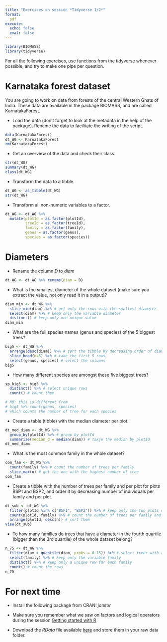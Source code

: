 ```yaml
---
title: "Exercices on session *Tidyverse 1/2*"
format:
  pdf
execute:
  echo: false 
  eval: false 
---
```


```r
library(BIOMASS)
library(tidyverse)
```

For all the following exercises, use functions from the tidyverse whenever possible, and try to make one pipe per question.

# Karnataka forest dataset

You are going to work on data from forests of the central Western Ghats of India.
These data are available in the package BIOMASS, and are called 
KarnatakaForest.

* Load the data (don't forget to look at the metadata in the help of the package). 
Rename the data to facilitate the writing of the script.

```r
data(KarnatakaForest)
dt_WG <- KarnatakaForest
rm(KarnatakaForest)
```

* Get an overview of the data and check their class.

```r
str(dt_WG)
summary(dt_WG)
class(dt_WG)
```

* Transform the data to a tibble. 

```r
dt_WG <- as_tibble(dt_WG)
str(dt_WG)
```

* Transform all non-numeric variables to a factor.

```r
dt_WG <- dt_WG %>% 
  mutate(plotId = as.factor(plotId),
         treeId = as.factor(treeId),
         family = as.factor(family),
         genus = as.factor(genus),
         species = as.factor(species))
```

# Diameters

* Rename the column *D* to *diam*

```r
dt_WG <- dt_WG %>% rename(diam = D)
```

* What is the smallest diameter of the whole dataset (make sure you extract the value, not only read it in a output)?

```r
diam_min <- dt_WG %>% 
  slice_min(diam) %>% # get only the rows with the smallest diameter
  select(diam) %>% # keep only the variable diameter
  distinct() # keep only one unique value
diam_min
```


* What are the full species names (genus and species) of the 5 biggest trees?

```r
big5 <- dt_WG %>% 
  arrange(desc(diam)) %>% # sort the tibble by decreasing order of diameter
  slice_head(n=5) %>% # take the first 5 rows
  select(genus, species) # select the columns 
big5
```

* How many different species are amongst these five biggest trees?

```r
sp_big5 <- big5 %>% 
  distinct() %>% # select unique rows
  count() # count them

# NB: this is different from
# big5 %>% count(genus, species)
# which counts the number of tree for each species
```

* Create a table (tibble) with the median diameter per plot.

```r
dt_med_diam <- dt_WG %>% 
  group_by(plotId) %>% # group by plotId
  summarize(median_d = median(diam)) # takje the median by plotId
dt_med_diam
```

* What is the most common family in the whole dataset?

```r
com_fam <- dt_WG %>%
  count(family) %>% # count the number of trees per family
  slice_max(n) # get the one with the highest number of tree
com_fam
```

* Create a tibble with the number of trees per family and per plot for plots BSP1 and BSP2, and order it by decreasing number of individuals per family and per plot. 

```r
dt_sub <- dt_WG %>% 
  filter(plotId %in% c("BSP1", "BSP2")) %>% # keep only the two plots of interest
  count(plotId, family) %>% # count the number of trees per family and plot
  arrange(plotId, desc(n)) # sort them
view(dt_sub)
```

* To how many families do trees that have a diameter in the fourth quartile (bigger than the 3rd quartile) of the whole dataset belong?

```r
n_75 <- dt_WG %>% 
  filter(diam > quantile(diam, probs = 0.75)) %>% # select trees with a diameter in the fourth quartile
  select(family) %>% # keep only the variable family
  distinct() %>% # keep only a unique row for each family
  count() # count the rows
n_75
```


# For next time

* Install the following package from CRAN: *janitor*

* Make sure you remember what we saw on factors and logical operators during the session [Getting started with R](https://geraldinederroire.github.io/Course_R_Forest_Sciences/2_getting_started)

* Download the *RData* file available [here](https://geraldinederroire.github.io/Course_R_Forest_Sciences/4_tidyverse/data/data_tidyverse_2.RData){preview-link="false"}
and store them in your raw data folder.

